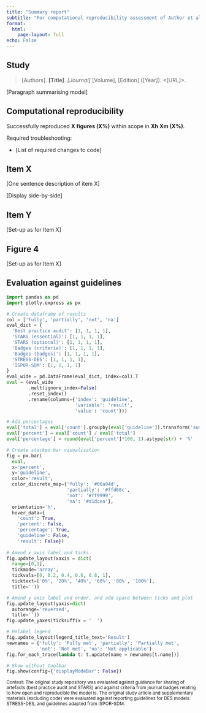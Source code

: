 ```yaml
---
title: "Summary report"
subtitle: "For computational reproducibility assessment of Author et al. Year"
format:
  html:
    page-layout: full
echo: False
---
```


<!-- TODO: Use this skeleton to create a summary report -->

## Study

> [Authors]. **[Title]**. *[Journal]* [Volume], [Edition] ([Year]). <[URL]>.

[Paragraph summarising model]

## Computational reproducibility

Successfully reproduced **X figures (X%)** within scope in **Xh Xm (X%)**.

Required troubleshooting:

* [List of required changes to code]

::: {.panel-tabset}

## Item X

[One sentence description of item X]

[Display side-by-side]
<!-- Example:
![Original](../original_study/article_fig2.png){width=49% .lightbox}
![Reproduction](../reproduction/output/patients_base_3_month.png){width=49% .lightbox} -->

## Item Y

[Set-up as for Item X]

## Figure 4

[Set-up as for Item X]

:::

## Evaluation against guidelines

```python
import pandas as pd
import plotly.express as px

# Create dataframe of results
col = ['fully', 'partially', 'not', 'na']
eval_dict = {
  'Best practice audit': [1, 1, 1, 1],
  'STARS (essential)': [1, 1, 1, 1],
  'STARS (optional)': [1, 1, 1, 1],
  'Badges (criteria)': [1, 1, 1, 1],
  'Badges (badges)': [1, 1, 1, 1],
  'STRESS-DES': [1, 1, 1, 1],
  'ISPOR-SDM': [1, 1, 1, 1]
}
eval_wide = pd.DataFrame(eval_dict, index=col).T
eval = (eval_wide
        .melt(ignore_index=False)
        .reset_index()
        .rename(columns={'index': 'guideline',
                         'variable': 'result',
                         'value': 'count'}))

# Add percentages
eval['total'] = eval['count'].groupby(eval['guideline']).transform('sum')
eval['percent'] = eval['count'] / eval['total']
eval['percentage'] = round(eval['percent']*100, 1).astype(str) + '%'

# Create stacked bar visualisation
fig = px.bar(
  eval,
  x='percent',
  y='guideline',
  color='result',
  color_discrete_map={'fully': '#06a94d',
                      'partially': '#ffd68c',
                      'not': '#ff9999',
                      'na': '#d1dcea'},
  orientation='h',
  hover_data={
    'count': True,
    'percent': False,
    'percentage': True,
    'guideline': False,
    'result': False})
  
# Amend x axis label and ticks
fig.update_layout(xaxis = dict(
  range=[0,1],
  tickmode='array',
  tickvals=[0, 0.2, 0.4, 0.6, 0.8, 1],
  ticktext=['0%', '20%', '40%', '60%', '80%', '100%'],
  title=''))

# Amend y axis label and order, and add space between ticks and plot
fig.update_layout(yaxis=dict(
  autorange='reversed',
  title=''))
fig.update_yaxes(ticksuffix = '  ')

# Relabel legend
fig.update_layout(legend_title_text='Result')
newnames = {'fully': 'Fully met', 'partially': 'Partially met',
            'not': 'Not met', 'na': 'Not applicable'}
fig.for_each_trace(lambda t: t.update(name = newnames[t.name]))

# Show without toolbar
fig.show(config={'displayModeBar': False})
```

<sup>Context: The original study repository was evaluated against guidance for sharing of artefacts (best practice audit and STARS) and against criteria from journal badges relating to how open and reproducible the model is. The original study article and supplementary materials (excluding code) were evaluated against reporting guidelines for DES models: STRESS-DES, and guidelines adapted from ISPOR-SDM.</sup>
